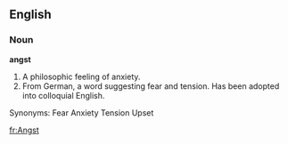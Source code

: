 ==English==

===Noun===

'''angst'''

#A philosophic feeling of anxiety.
#From German, a word suggesting fear and tension.  Has been adopted into colloquial English.

Synonyms:
Fear
Anxiety
Tension
Upset

[[fr:Angst]]